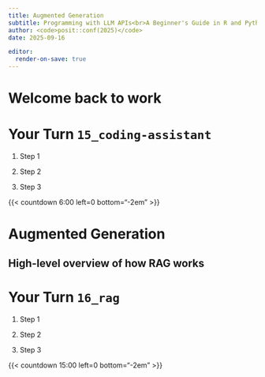 ```yaml
---
title: Augmented Generation
subtitle: Programming with LLM APIs<br>A Beginner's Guide in R and Python
author: <code>posit::conf(2025)</code>
date: 2025-09-16

editor:
  render-on-save: true
---
```


# [Welcome back to work]{.hidden} {.no-invert-dark-mode background-image="assets/jwww26np0drm80cs98ytx6znmg.jpg" background-size="cover" background-position="center"}

# Your Turn `15_coding-assistant` {.slide-your-turn}

1. Step 1

1. Step 2

1. Step 3

{{< countdown 6:00 left=0 bottom="-2em" >}}

# Augmented Generation

## High-level overview of how RAG works

# Your Turn `16_rag` {.slide-your-turn}

1. Step 1

1. Step 2

1. Step 3

{{< countdown 15:00 left=0 bottom="-2em" >}}
